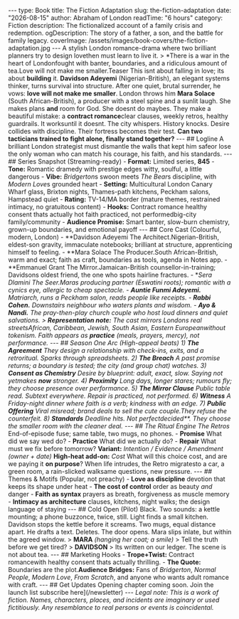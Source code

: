 --- type: Book title: The Fiction Adaptation slug: the-fiction-adaptation date: "2026-08-15" author: Abraham of London readTime: "6 hours" category: Fiction description: The fictionalized account of a family crisis and redemption. ogDescription: The story of a father, a son, and the battle for family legacy. coverImage: /assets/images/book-covers/the-fiction-adaptation.jpg --- A stylish London romance-drama where two brilliant planners try to design lovethen must learn to live it. > *There is a war in the heart of Londonfought with banter, boundaries, and a ridiculous amount of tea.Love will not make me smaller.Teaser This isnt about falling in love; its about **building** it. **Davidson Adeyemi** (Nigerian-British), an elegant systems thinker, turns survival into structure. After one quiet, brutal surrender, he vows: **love will not make me smaller**. London throws him **Mara Solace** (South African-British), a producer with a steel spine and a sunlit laugh. She makes plans **and** room for God. She doesnt do maybes. They make a beautiful mistake: a **contract romance**clear clauses, weekly retros, healthy guardrails. It worksuntil it doesnt. The city whispers. History knocks. Desire collides with discipline. Their fortress becomes their test. **Can two tacticians trained to fight alone, finally stand together?** --- ## Logline A brilliant London strategist must dismantle the walls that kept him safeor lose the only woman who can match his courage, his faith, and his standards. --- ## Series Snapshot (Streaming-ready) - **Format:** Limited series, **845** - **Tone:** Romantic dramedy with prestige edges witty, soulful, a little dangerous - **Vibe:** *Bridgerton*s swoon meets *The Bear*s discipline, with *Modern Love*s grounded heart - **Setting:** Multicultural London Canary Wharf glass, Brixton nights, Thames-path kitchens, Peckham salons, Hampstead quiet - **Rating:** TV-14/MA border (mature themes, restrained intimacy, no gratuitous content) - **Hooks:** Contract romance healthy consent thats actually hot faith practiced, not performedbig-city family/community - **Audience Promise:** Smart banter, slow-burn chemistry, grown-up boundaries, and emotional payoff --- ## Core Cast (Colourful, modern, London) - **Davidson Adeyemi The Architect.Nigerian-British, eldest-son gravity, immaculate notebooks; brilliant at structure, apprenticing himself to feeling. - **Mara Solace The Producer.South African-British, warm and exact; faith as craft, boundaries as tools, agenda in Notes app. - **Emmanuel Grant The Mirror.Jamaican-British counsellor-in-training; Davidsons oldest friend, the one who spots hairline fractures. - **Sera Dlamini The Seer.Maras producing partner (Eswatini roots); romantic with a cynics eye, allergic to cheap spectacle. - **Auntie Funmi Adeyemi.** Matriarch, runs a Peckham salon, reads people like receipts. - **Rabbi Cohen.** Downstairs neighbour who waters plants and wisdom. - **Ayo & Nandi.** The pray-then-play church couple who host loud dinners and quiet salvations. > **Representation note:** The cast mirrors Londons real streetsAfrican, Caribbean, Jewish, South Asian, Eastern Europeanwithout tokenism. Faith appears as **practice** (meals, prayers, mercy), not performance. --- ## Season One Arc (High-appeal beats) 1) **The Agreement** They design a relationship with check-ins, exits, and a retroritual. Sparks through spreadsheets. 2) **The Breach** A past promise returns; a boundary is tested; the city (and group chat) watches. 3) **Consent as Chemistry** Desire by blueprint: adult, exact, slow. Saying not yetmakes **now** stronger. 4) **Proximity** Long days, longer stares; rumours fly; they choose presence over performance. 5) **The Mirror Clause** Public table read. Subtext everywhere. Repair is practiced, not performed. 6) **Witness** A Friday-night dinner where faith is a verb; kindness with an edge. 7) **Public Offering** Viral misread; brand deals to sell the cute couple.They refuse the counterfeit. 8) **Standards** Deadline hits. Not perfectdecided\*\*. They choose the smaller room with the cleaner deal. --- ## The Ritual Engine The Retros* End-of-episode fuse; same table, two mugs, no phones. - **Promise** What did we say wed do? - **Practice** What did we actually do? - **Repair** What must we fix before tomorrow? **Variant:** _Intention / Evidence / Amendment (owner + date)_ **High-heat add-on:** _Cost_ What will this choice cost, and are we paying it **on purpose**? When life intrudes, the Retro migratesto a car, a green room, a rain-slicked walksame questions, new pressure. --- ## Themes & Motifs (Popular, not preachy) - **Love as discipline** devotion that keeps its shape under heat - **The cost of control** order as beauty _and_ danger - **Faith as syntax** prayers as breath, forgiveness as muscle memory - **Intimacy as architecture** clauses, kitchens, night walks; the design language of staying --- ## Cold Open (Pilot) Black. Two sounds: a kettle mounting; a phone buzzonce, twice, still. Light finds a small kitchen. Davidson stops the kettle before it screams. Two mugs, equal distance apart. He drafts a text. Deletes. The door opens. Mara slips inlate, but within the agreed window. > **MARA** _(hanging her coat; a smile)_ > Tell the truth before we get tired? > **DAVIDSON** > Its written on our ledger. The scene is not about tea. --- ## Marketing Hooks - **Trope+Twist:** Contract romancewith healthy consent thats actually thrilling. - **The Quote:** Boundaries are the plot.**Audience Bridges:** Fans of _Bridgerton_, _Normal People_, _Modern Love_, _From Scratch_, and anyone who wants adult romance with craft. --- ## Get Updates Opening chapter coming soon. Join the launch list subscribe here](/newsletter) --- _Legal note: This is a work of fiction. Names, characters, places, and incidents are imaginary or used fictitiously. Any resemblance to real persons or events is coincidental._














